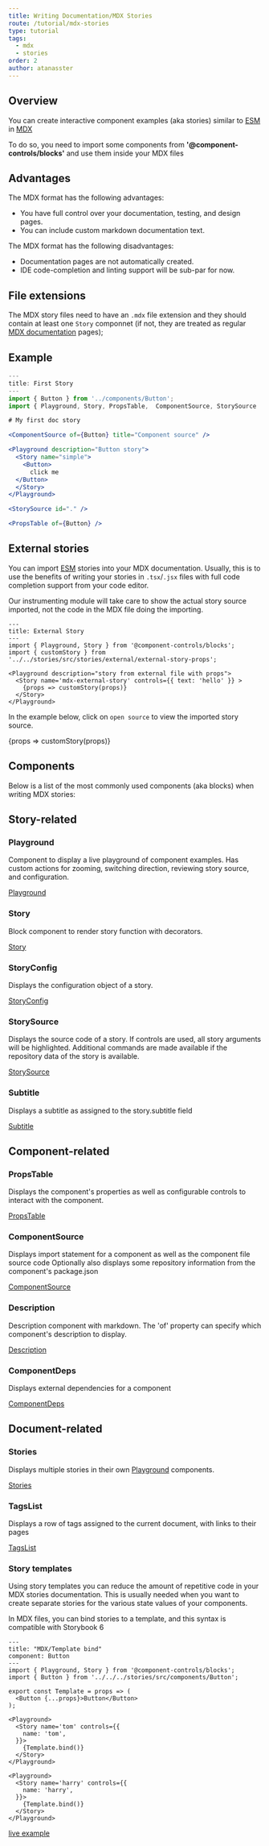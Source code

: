 ```yaml
---
title: Writing Documentation/MDX Stories
route: /tutorial/mdx-stories
type: tutorial
tags:
  - mdx
  - stories
order: 2
author: atanasster
---
```


## Overview

You can create interactive component examples (aka stories) similar to [ESM](/tutorial/esmodules-stories) in [MDX](/tutorial/mdx-documentation)

To do so, you need to import some components from **'@component-controls/blocks'** and use them inside your MDX files

## Advantages

The MDX format has the following advantages:

- You have full control over your documentation, testing, and design pages.
- You can include custom markdown documentation text.

The MDX format has the following disadvantages:

- Documentation pages are not automatically created.
- IDE code-completion and linting support will be sub-par for now.

## File extensions

The MDX story files need to have an `.mdx` file extension and they should contain at least one `Story` componnet (if not, they are treated as regular [MDX documentation](/tutorial/mdx-documentation) pages);


## Example

```jsx
---
title: First Story
---
import { Button } from '../components/Button';
import { Playground, Story, PropsTable,  ComponentSource, StorySource  } from '@component-controls/blocks';

# My first doc story

<ComponentSource of={Button} title="Component source" />

<Playground description="Button story">
  <Story name="simple">
    <Button>
      click me
  </Button>
  </Story>
</Playground>

<StorySource id="." />

<PropsTable of={Button} />
```

## External stories

You can import [ESM](/tutorial/esmodules-stories) stories into your MDX documentation. Usually, this is to use the benefits of writing your stories in `.tsx`/`.jsx` files with full code completion support from your code editor.

Our instrumenting module will take care to show the actual story source imported, not the code in the MDX file doing the importing.

```
---
title: External Story
---
import { Playground, Story } from '@component-controls/blocks';
import { customStory } from '../../stories/src/stories/external/external-story-props';

<Playground description="story from external file with props">
  <Story name='mdx-external-story' controls={{ text: 'hello' }} >
    {props => customStory(props)}
  </Story>
</Playground>

```
In the example below, click on `open source` to view the imported story source.

<Playground>
  <Story name='mdx-external-story' controls={{ text: 'hello' }} >
    {props => customStory(props)}
  </Story>
</Playground>


## Components

Below is a list of the most commonly used components (aka blocks) when writing MDX stories:


## Story-related

### Playground

Component to display a live playground of component examples. Has custom actions for zooming, switching direction, reviewing story source, and configuration.

[Playground](/api/blocks-playground--overview)

### Story

Block component to render story function with decorators.

[Story](/api/blocks-story--overview)

### StoryConfig

Displays the configuration object of a story.

[StoryConfig](/api/blocks-storyconfig--overview)


### StorySource

Displays the source code of a story. If controls are used, all story arguments will be highlighted. Additional commands are made available if the repository data of the story is available.

[StorySource](/api/blocks-storysource--overview)

### Subtitle

Displays a subtitle as assigned to the story.subtitle field

[Subtitle](/api/blocks-subtitle--overview)

## Component-related

### PropsTable

Displays the component's properties as well as configurable controls to interact with the component.

[PropsTable](/api/blocks-propstable--overview)


### ComponentSource

Displays import statement for a component as well as the component file source code Optionally also displays some repository information from the component's package.json

[ComponentSource](/api/blocks-componentsource--overview)


### Description

Description component with markdown. The 'of' property can specify which component's description to display.

[Description](/api/blocks-description--overview)


### ComponentDeps

Displays external dependencies for a component

[ComponentDeps](/api/blocks-componentdeps--overview)


## Document-related

### Stories

Displays multiple stories in their own [Playground](#playground) components.

[Stories](/api/blocks-stories--overview)


### TagsList

Displays a row of tags assigned to the current document, with links to their pages

[TagsList](/api/blocks-tagslist--overview)


### Story templates

Using story templates you can reduce the amount of repetitive code in your MDX stories documentation. This is usually needed when you want to create separate stories for the various state values of your components.

In MDX files, you can bind stories to a template, and this syntax is compatible with Storybook 6

```
---
title: "MDX/Template bind"
component: Button
---
import { Playground, Story } from '@component-controls/blocks';
import { Button } from '../../../stories/src/components/Button';

export const Template = props => (
  <Button {...props}>Button</Button>
);

<Playground>
  <Story name='tom' controls={{
    name: 'tom',
  }}>
    {Template.bind()}
  </Story>
</Playground>

<Playground>
  <Story name='harry' controls={{
    name: 'harry',
  }}>
    {Template.bind()}
  </Story>
</Playground>
```

[live example](/api/esm-template-bind--john)
